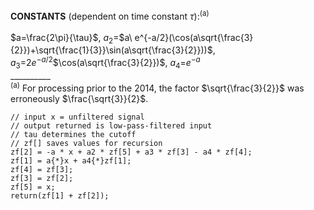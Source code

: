 
<p class=box>
**CONSTANTS** (dependent on time constant $\tau$):^(a)^   
\footnote{}  
$a=\frac{2\pi}{\tau}$, 
$a_{2}$=$a\ e^{-a/2}(\cos(a\sqrt{\frac{3}{2}})+\sqrt{\frac{1}{3}}\sin(a\sqrt{\frac{3}{2}}))$,
$a_{3}$=2$e^{-a/2}$$\cos(a\sqrt{\frac{3}{2}})$, $a_{4}$=$e^{-a}$  
\_\_\_\_\_\_\_\_\_\_  
^(a)^ For processing prior to the 2014, the factor $\sqrt{\frac{3}{2}}$
was erroneously $\frac{\sqrt{3}}{2}$.  
</p>
```
// input x = unfiltered signal  
// output returned is low-pass-filtered input  
// tau determines the cutoff  
// zf[] saves values for recursion  
zf[2] = -a * x + a2 * zf[5] + a3 * zf[3] - a4 * zf[4];  
zf[1] = a{*}x + a4{*}zf[1];     
zf[4] = zf[3];  
zf[3] = zf[2];  
zf[5] = x;  
return(zf[1] + zf[2]); 
```